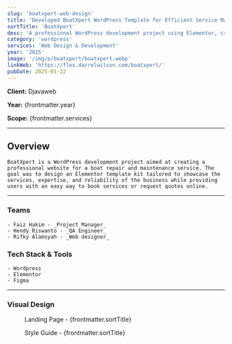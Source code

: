 ```yaml
---
slug: 'boatxpert-web-design'
title: 'Developed BoatXpert WordPress Template for Efficient Service Management'
sortTitle: 'BoatXpert'
desc: 'A professional WordPress development project using Elementor, crafted as a sleek template kit for boat repair and maintenance services.'
category: 'wordpress'
services: 'Web Design & Development'
year: '2025'
image: '/img/p/boatxpert/boatxpert.webp'
linkWeb: 'https://flex.darrelwilson.com/boatxpert/'
pubDate: 2025-01-22
---
```


**Client:** Djavaweb

**Year:** {frontmatter.year}

**Scope:** {frontmatter.services}

---


## Overview

    BoatXpert is a WordPress development project aimed at creating a professional website for a boat repair and maintenance service. The goal was to design an Elementor template kit tailored to showcase the services, expertise, and reliability of the business while providing users with an easy way to book services or request quotes online.

---

### Teams

    - Faiz Hakim - _Project Manager_
    - Hendy Riswanto - _QA Engineer_
    - Rifky Alamsyah - _Web designer_

### Tech Stack & Tools

    - Wordpress
    - Elementor
    - Figma

---

### Visual Design

<figure>
  <Picture
    src={landingPage}
    alt='high fidelity design'
    formats={['avif', 'webp']}
  />
  <figcaption class='text-center'>
    Landing Page - {frontmatter.sortTitle}
  </figcaption>
</figure>

<figure>
  <Picture
    src={styleGuide}
    alt='high fidelity design'
    formats={['avif', 'webp']}
  />
  <figcaption class='text-center'>
    Style Guide - {frontmatter.sortTitle}
  </figcaption>
</figure>
